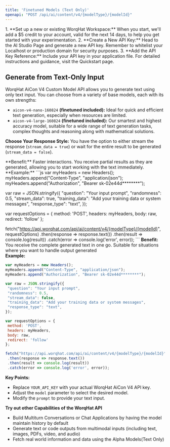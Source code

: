 ```yaml
---
title: 'Finetuned Models (Text Only)'
openapi: "POST /api/ai/content/v4/{modelType}/{modelId}"
---
```


<AccordionGroup>
    <Accordion title='Before You Begin'>
    1. **Set up a new or existing WorqHat Workspace:** When you start, we'll add a $5 credit to your account, valid for the next 14 days, to help you get started with your experimentation. 
    2. **Create a New API Key:** Head to the AI Studio Page and generate a new API key. Remember to whitelist your Localhost or production domain for security purposes.
    3. **Add the API Key Reference:** Include your API key in your application file. For detailed instructions and guidance, visit the Quickstart page.
  </Accordion>
</AccordionGroup>

## Generate from Text-Only Input
WorqHat AiCon V4 Custom Model API allows you to generate text using only text input. You can choose from a variety of base models, each with its own strengths:

* `aicon-v4-nano-160824` **(finetuned included):** Ideal for quick and efficient text generation, especially when resources are limited.
* `aicon-v4-large-160824` **(finetuned included):**  Our smartest and highest accuracy model, suitable for a wide range of text generation tasks, complex thoughts and reasoning along with mathematical solutions.

**Choose Your Response Style:**
You have the option to either stream the response (`stream_data = true`) or wait for the entire result to be generated (`stream_data = false`).

<Tabs>
  <Tab title="Streaming">
    **Benefit:** Faster interactions. You receive partial results as they are generated, allowing you to start working with the text immediately.
    <br />
    **Example:**
    ```js
    var myHeaders = new Headers();
myHeaders.append("Content-Type", "application/json");
myHeaders.append("Authorization", "Bearer sk-02e44d********");

var raw = JSON.stringify({
   "question": "Your input prompt",
   "randomness": 0.5,
   "stream_data": true,
   "training_data": "Add your training data or system messages",
   "response_type": "text",
});

var requestOptions = {
   method: 'POST',
   headers: myHeaders,
   body: raw,
   redirect: 'follow'
};

fetch("https://api.worqhat.com/api/ai/content/v4/{modelType}/{modelId}", requestOptions)
   .then(response => response.text())
   .then(result => console.log(result))
   .catch(error => console.log('error', error));
    ```
  </Tab>
  <Tab title="Without Streaming">
  **Benefit:** You receive the complete generated text in one go. Suitable for situations where you want to handle output generated
  <br />
  **Example:**
  ```js
  var myHeaders = new Headers();
myHeaders.append("Content-Type", "application/json");
myHeaders.append("Authorization", "Bearer sk-02e44d********");

var raw = JSON.stringify({
   "question": "Your input prompt",
   "randomness": 0.5,
   "stream_data": false,
   "training_data": "Add your training data or system messages",
   "response_type": "text",
});

var requestOptions = {
   method: 'POST',
   headers: myHeaders,
   body: raw,
   redirect: 'follow'
};

fetch("https://api.worqhat.com/api/ai/content/v4/{modelType}/{modelId}", requestOptions)
   .then(response => response.text())
   .then(result => console.log(result))
   .catch(error => console.log('error', error));
  ```
  </Tab>
</Tabs>

**Key Points:**
* Replace `YOUR_API_KEY` with your actual WorqHat AiCon V4 API key.
* Adjust the `model` parameter to select the desired model.
* Modify the `prompt` to provide your text input.

**Try out other Capabilities of the WorqHat API**
* Build Multiturn Conversations or Chat Applications by having the model maintain history by default
* Generate text or code outputs from multimodal inputs (including text, images, PDFs, video, and audio)
* Fetch real world information and data using the Alpha Models(Text Only)